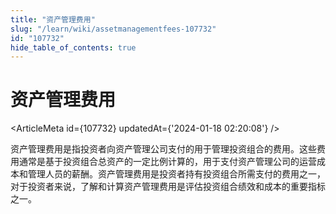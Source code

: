 ```yaml
---
title: "资产管理费用"
slug: "/learn/wiki/assetmanagementfees-107732"
id: "107732"
hide_table_of_contents: true
---
```



# 资产管理费用

<ArticleMeta id={107732} updatedAt={'2024-01-18 02:20:08'} />
<div className='border-solid border-b border-t-0 my-4 border-[var(--ifm-color-gray-300)]' />

资产管理费用是指投资者向资产管理公司支付的用于管理投资组合的费用。这些费用通常是基于投资组合总资产的一定比例计算的，用于支付资产管理公司的运营成本和管理人员的薪酬。资产管理费用是投资者持有投资组合所需支付的费用之一，对于投资者来说，了解和计算资产管理费用是评估投资组合绩效和成本的重要指标之一。
